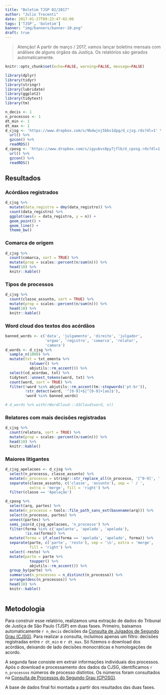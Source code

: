 ```yaml
---
title: "Boletim TJSP 02/2017"
author: "Julio Trecenti"
date: 2017-01-27T09:23:47-02:00
tags: ['TJSP', 'boletim']
banner: "img/banners/banner-10.png"
draft: true
---
```


> Atenção! A partir de março / 2017, vamos lançar 
> boletins mensais com análises de alguns órgãos da Justiça.
> Os relatórios são gerados automaticamente.

```r
knitr::opts_chunk$set(echo=FALSE, warning=FALSE, message=FALSE)
```

```r
library(dplyr)
library(tidyr)
library(stringr)
library(lubridate)
library(ggplot2)
library(tidytext)
library(tm)
```

```r
n_decis <- 1
n_processos <- 1
dt_min <- 1
dt_max <- 1
d_cjsg <- 'https://www.dropbox.com/s/9bdwjnj5bbs1dpg/d_cjsg.rds?dl=1' %>% 
  url() %>% 
  gzcon() %>% 
  readRDS()
d_cposg <- 'https://www.dropbox.com/s/igyubvs8py7jflb/d_cposg.rds?dl=1' %>% 
  url() %>% 
  gzcon() %>% 
  readRDS()
```

## Resultados

### Acórdãos registrados

```r
d_cjsg %>% 
  mutate(data_registro = dmy(data_registro)) %>% 
  count(data_registro) %>% 
  ggplot(aes(x = data_registro, y = n)) +
  geom_point() +
  geom_line() +
  theme_bw()
```

### Comarca de origem

```r
d_cjsg %>% 
  count(comarca, sort = TRUE) %>% 
  mutate(prop = scales::percent(n/sum(n))) %>% 
  head(10) %>% 
  knitr::kable()
```


### Tipos de processos

```r
d_cjsg %>% 
  count(classe_assunto, sort = TRUE) %>% 
  mutate(prop = scales::percent(n/sum(n))) %>% 
  head(10) %>% 
  knitr::kable()
```

### Word cloud dos textos dos acórdãos

```r
banned_words <- c('data', 'julgamento', 'direito', 'julgador',
                  'orgao', 'registro', 'comarca', 'relator', 
                  'camara')
d_words <- d_cjsg %>% 
  sample_n(1000) %>% 
  mutate(txt = txt_ementa %>% 
           tolower() %>% 
           abjutils::rm_accent()) %>% 
  select(cd_acordao, txt) %>% 
  tidytext::unnest_tokens(word, txt) %>% 
  count(word, sort = TRUE) %>% 
  filter(!word %in% abjutils::rm_accent(tm::stopwords('pt-br')),
         !str_detect(word, '^[0-9]+$|^[0-9]+[ao]$'),
         !word %in% banned_words)

# d_words %>% with(rWordCloud:::d3Cloud(word, n))
```

### Relatores com mais decisões registradas

```r
d_cjsg %>% 
  count(relatora, sort = TRUE) %>% 
  mutate(prop = scales::percent(n/sum(n))) %>% 
  head(10) %>% 
  knitr::kable()
```

### Maiores litigantes

```r
d_cjsg_apelacoes <- d_cjsg %>%
  select(n_processo, classe_assunto) %>% 
  mutate(n_processo = stringr::str_replace_all(n_processo, '[^0-9]', '')) %>% 
  separate(classe_assunto, c('classe', 'assunto'), sep = ' / ',
           extra = 'merge', fill = 'right') %>% 
  filter(classe == 'Apelação')

d_cposg %>% 
  select(arq, partes) %>% 
  mutate(n_processo = tools::file_path_sans_ext(basename(arq))) %>% 
  select(n_processo, partes) %>% 
  unnest(partes) %>% 
  semi_join(d_cjsg_apelacoes, 'n_processo') %>% 
  filter(forma %in% c('apelante', 'apelado', 'apelada'),
         !is.na(forma)) %>% 
  mutate(forma = if_else(forma == 'apelada', 'apelado', forma)) %>% 
  separate(parte, c('parte', 'resto'), sep = '\n', extra = 'merge', 
           fill = 'right') %>% 
  select(-resto) %>% 
  mutate(parte = parte %>% 
           toupper() %>% 
           abjutils::rm_accent()) %>% 
  group_by(parte) %>% 
  summarise(n_processos = n_distinct(n_processo)) %>% 
  arrange(desc(n_processos)) %>% 
  head(10) %>% 
  knitr::kable()
  
```

## Metodologia

Para construir esse relatório, realizamos uma extração de dados do Tribunal de Justiça de São Paulo (TJSP) em duas fases. Primeiro, baixamos automaticamente `r n_decis` decisões da [Consulta de Julgados de Segundo Grau (CJSG)](https://esaj.tjsp.jus.br/cjsg/consultaCompleta.do). Para realizar a consulta, incluímos apenas um filtro: decisões registradas entre `r dt_min` e `r dt_max`. Só fizemos o download dos acórdãos, deixando de lado decisões monocráticas e homologações de acordo.

A segunda fase consiste em extrair informações individuais dos processos. Após o download e processamento dos dados da CJSG, identificamos `r n_processos` números de processo distintos. Os números foram consultados na [Consulta de Processos do Segundo Grau (CPOSG)](https://esaj.tjsp.jus.br/cposg). 

A base de dados final foi montada a partir dos resultados das duas fases.

